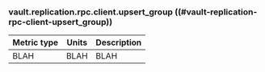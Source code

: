 ### vault.replication.rpc.client.upsert_group ((#vault-replication-rpc-client-upsert_group))

Metric type | Units | Description
----------- | ----- | -----------
BLAH     | BLAH    | BLAH